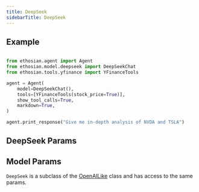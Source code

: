 ```yaml
---
title: DeepSeek
sidebarTitle: DeepSeek
---
```


## Example

<CodeGroup>

```python agent.py

from ethosian.agent import Agent
from ethosian.model.deepseek import DeepSeekChat
from ethosian.tools.yfinance import YFinanceTools

agent = Agent(
    model=DeepSeekChat(),
    tools=[YFinanceTools(stock_price=True)],
    show_tool_calls=True,
    markdown=True,
)

agent.print_response("Give me in-depth analysis of NVDA and TSLA")
```

</CodeGroup>

## DeepSeek Params

<Snippet file="model-deepseek-params.mdx" />

## Model Params

`DeepSeek` is a subclass of the [OpenAILike](/reference/model/openai-like) class and has access to the same params.
